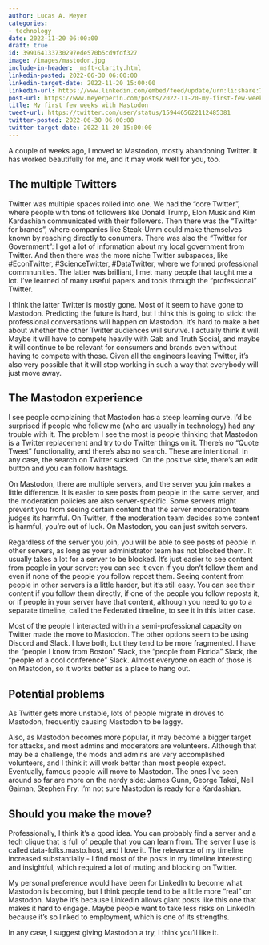 ```yaml
---
author: Lucas A. Meyer
categories:
- technology
date: 2022-11-20 06:00:00
draft: true
id: 399164133730297ede570b5cd9fdf327
image: /images/mastodon.jpg
include-in-header: _msft-clarity.html
linkedin-posted: 2022-06-30 06:00:00
linkedin-target-date: 2022-11-20 15:00:00
linkedin-url: https://www.linkedin.com/embed/feed/update/urn:li:share:7000231322061332480
post-url: https://www.meyerperin.com/posts/2022-11-20-my-first-few-weeks-with-mastodon.html
title: My first few weeks with Mastodon
tweet-url: https://twitter.com/user/status/1594465622112485381
twitter-posted: 2022-06-30 06:00:00
twitter-target-date: 2022-11-20 15:00:00
---
```


A couple of weeks ago, I moved to Mastodon, mostly abandoning Twitter. It has worked beautifully for me, and it may work well for you, too.

## The multiple Twitters

Twitter was multiple spaces rolled into one. We had the "core Twitter", where people with tons of followers like Donald Trump, Elon Musk and Kim Kardashian communicated with their followers. Then there was the "Twitter for brands", where companies like Steak-Umm could make themselves known by reaching directly to conumers. There was also the "Twitter for Government": I got a lot of information about my local government from Twitter. And then there was the more niche Twitter subspaces, like #EconTwitter, #ScienceTwitter, #DataTwitter, where we formed professional commnunities. The latter was brilliant, I met many people that taught me a lot. I've learned of many useful papers and tools through the "professional" Twitter. 

I think the latter Twitter is mostly gone. Most of it seem to have gone to Mastodon. Predicting the future is hard, but I think this is going to stick: the professional conversations will happen on Mastodon. It's hard to make a bet about whether the other Twitter audiences will survive. I actually think it will. Maybe it will have to compete heavily with Gab and Truth Social, and maybe it will continue to be relevant for consumers and brands even without having to compete with those. Given all the engineers leaving Twitter, it's also very possible that it will stop working in such a way that everybody will just move away.

## The Mastodon experience

I see people complaining that Mastodon has a steep learning curve. I'd be surprised if people who follow me (who are usually in technology) had any trouble with it. The problem I see the most is people thinking that Mastodon is a Twitter replacement and try to do Twitter things on it. There's no "Quote Tweet" functionality, and there's also no search. These are intentional. In any case, the search on Twitter sucked. On the positive side, there's an edit button and you can follow hashtags. 

On Mastodon, there are multiple servers, and the server you join makes a little difference. It is easier to see posts from people in the same server, and the moderation policies are also server-specific. Some servers might prevent you from seeing certain content that the server moderation team judges its harmful. On Twitter, if the moderation team decides some content is harmful, you're out of luck. On Mastodon, you can just switch servers.

Regardless of the server you join, you will be able to see posts of people in other servers, as long as your administrator team has not blocked them. It usually takes a lot for a server to be blocked. It's just easier to see content from people in your server: you can see it even if you don't follow them and even if none of the people you follow repost them. Seeing content from people in other servers is a little harder, but it's still easy. You can see their content if you follow them directly, if one of the people you follow reposts it, or if people in your server have that content, although you need to go to a separate timeline, called the Federated timeline, to see it in this latter case.

Most of the people I interacted with in a semi-professional capacity on Twitter made the move to Mastodon. The other options seem to be using Discord and Slack. I love both, but they tend to be more fragmented. I have the "people I know from Boston" Slack, the "people from Florida" Slack, the "people of a cool conference" Slack. Almost everyone on each of those is on Mastodon, so it works better as a place to hang out.

## Potential problems

As Twitter gets more unstable, lots of people migrate in droves to Mastodon, frequently causing Mastodon to be laggy. 

Also, as Mastodon becomes more popular, it may become a bigger target for attacks, and most admins and moderators are volunteers. Although that may be a challenge, the mods and admins are very accomplished volunteers, and I think it will work better than most people expect. Eventually, famous people will move to Mastodon. The ones I've seen around so far are more on the nerdy side: James Gunn, George Takei, Neil Gaiman, Stephen Fry. I'm not sure Mastodon is ready for a Kardashian.

## Should you make the move?

Professionally, I think it's a good idea. You can probably find a server and a tech clique that is full of people that you can learn from. The server I use is called data-folks.masto.host, and I love it. The relevance of my timeline increased substantially - I find most of the posts in my timeline interesting and insightful, which required a lot of muting and blocking on Twitter. 

My personal preference would have been for LinkedIn to become what Mastodon is becoming, but I think people tend to be a little more "real" on Mastodon. Maybe it's because LinkedIn allows giant posts like this one that makes it hard to engage. Maybe people want to take less risks on LinkedIn because it's so linked to employment, which is one of its strengths. 

In any case, I suggest giving Mastodon a try, I think you'll like it.






